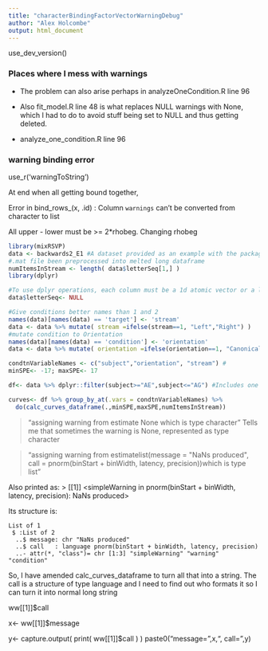 ```yaml
---
title: "characterBindingFactorVectorWarningDebug"
author: "Alex Holcombe"
output: html_document
---
```

use_dev_version()

### Places where I mess with warnings

* The problem can also arise perhaps in analyzeOneCondition.R line 96

* Also fit_model.R line 48 is what replaces NULL warnings with None, which I had to do to avoid stuff being set to NULL and thus getting deleted.

* analyze_one_condition.R line 96

### warning binding error

 use_r('warningToString')
 
At end when all getting bound together,

Error in bind_rows_(x, .id) : 
  Column `warnings` can't be converted from character to list
  
  All upper - lower must be >= 2*rhobeg. Changing rhobeg
  
```r

library(mixRSVP)
data <- backwards2_E1 #A dataset provided as an example with the package
#.mat file been preprocessed into melted long dataframe
numItemsInStream <- length( data$letterSeq[1,] )  
library(dplyr)

#To use dplyr operations, each column must be a 1d atomic vector or a list. So, can't have array fields like letterSeq
data$letterSeq<- NULL

#Give conditions better names than 1 and 2
names(data)[names(data) == 'target'] <- 'stream'
data <- data %>% mutate( stream =ifelse(stream==1, "Left","Right") )
#mutate condition to Orientation
names(data)[names(data) == 'condition'] <- 'orientation'
data <- data %>% mutate( orientation =ifelse(orientation==1, "Canonical","Inverted") )

condtnVariableNames <- c("subject","orientation", "stream") # 
minSPE<- -17; maxSPE<- 17

df<- data %>% dplyr::filter(subject>="AE",subject<="AG") #Includes one or two who fail the likelihood ratio test, for illustration

curves<- df %>% group_by_at(.vars = condtnVariableNames) %>% 
  do(calc_curves_dataframe(.,minSPE,maxSPE,numItemsInStream))


```

> "assigning warning from estimate None which is type  character"
Tells me that sometimes the warning is None, represented as type character

> "assigning warning from estimatelist(message = \"NaNs produced\", call = pnorm(binStart + binWidth, latency, precision))which is type list"

Also printed as:
> [[1]] <simpleWarning in pnorm(binStart + binWidth, latency, precision): NaNs produced>

Its structure is:
```
List of 1
 $ :List of 2
  ..$ message: chr "NaNs produced"
  ..$ call   : language pnorm(binStart + binWidth, latency, precision)
  ..- attr(*, "class")= chr [1:3] "simpleWarning" "warning" "condition"
```

So, I have amended calc_curves_dataframe to turn all that into a string.
The call is a structure of type language and I need to find out who formats it so I can turn it into normal long string

ww[[1]]$call

x<- ww[[1]]$message

y<- capture.output(
      print( ww[[1]]$call )
    )
paste0("message= ",x,", call= ",y)

    

